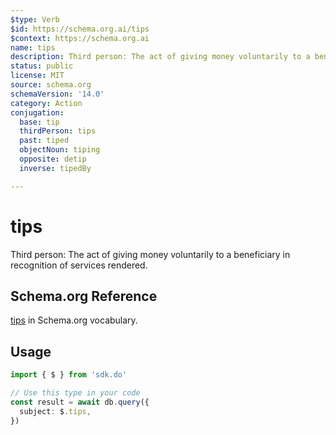 ```yaml
---
$type: Verb
$id: https://schema.org.ai/tips
$context: https://schema.org.ai
name: tips
description: Third person: The act of giving money voluntarily to a beneficiary in recognition of services rendered.
status: public
license: MIT
source: schema.org
schemaVersion: '14.0'
category: Action
conjugation:
  base: tip
  thirdPerson: tips
  past: tiped
  objectNoun: tiping
  opposite: detip
  inverse: tipedBy

---
```


# tips

Third person: The act of giving money voluntarily to a beneficiary in recognition of services rendered.

## Schema.org Reference

[tips](https://schema.org/TipAction) in Schema.org vocabulary.

## Usage

```typescript
import { $ } from 'sdk.do'

// Use this type in your code
const result = await db.query({
  subject: $.tips,
})
```

